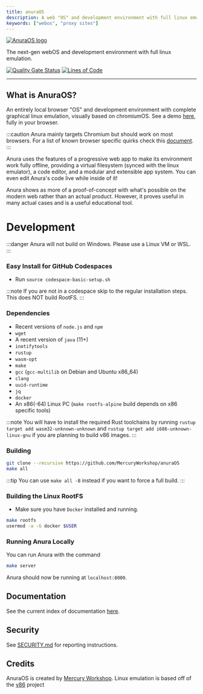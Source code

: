```yaml
---
title: anuraOS
description: A web "OS" and development environment with full linux emulation.
keywords: ["webos", "proxy sites"]
---
```


[![AnuraOS logo](https://raw.githubusercontent.com/MercuryWorkshop/anuraOS/main/assets/logo_dark.png)](https://github.com/MercuryWorkshop/anuraOS)

The next-gen webOS and development environment with full linux emulation.

[![Quality Gate Status](https://sonarcloud.io/api/project_badges/measure?project=MercuryWorkshop_anuraOS\&metric=alert_status)](https://sonarcloud.io/summary/new_code?id=MercuryWorkshop_anuraOS)
[![Lines of Code](https://sonarcloud.io/api/project_badges/measure?project=MercuryWorkshop_anuraOS\&metric=ncloc)](https://sonarcloud.io/summary/new_code?id=MercuryWorkshop_anuraOS)

---

## What is AnuraOS?

An entirely local browser "OS" and development environment with complete graphical linux emulation, visually based on chromiumOS. See a demo [here](https://anura.pro), fully in your browser.

:::caution
Anura mainly targets Chromium but should work on most browsers. For a list of known browser specific quirks check this [document](https://github.com/MercuryWorkshop/anuraOS/blob/main/BrowserQuirks.md).
:::

Anura uses the features of a progressive web app to make its environment work fully offline, providing a virtual filesystem (synced with the linux emulator), a code editor, and a modular and extensible app system. You can even edit Anura's code live while inside of it!

Anura shows as more of a proof-of-concept with what's possible on the modern web rather than an actual product. However, it proves useful in many actual cases and is a useful educational tool.

# Development

:::danger
Anura will not build on Windows. Please use a Linux VM or WSL.
:::

### Easy Install for GitHub Codespaces

- Run `source codespace-basic-setup.sh`

:::note
If you are not in a codespace skip to the regular installation steps.
This does NOT build RootFS.
:::

### Dependencies

- Recent versions of `node.js` and `npm`
- `wget`
- A recent version of `java` (11+)
- `inotifytools`
- `rustup`
- `wasm-opt`
- `make`
- `gcc` (`gcc-multilib` on Debian and Ubuntu x86\_64)
- `clang`
- `uuid-runtime`
- `jq`
- `docker`
- An x86(-64) Linux PC (`make rootfs-alpine` build depends on x86 specific tools)

:::note
You will have to install the required Rust toolchains by running `rustup target add wasm32-unknown-unknown` and `rustup target add i686-unknown-linux-gnu` if you are planning to build v86 images.
:::

### Building

```bash
git clone --recursive https://github.com/MercuryWorkshop/anuraOS
make all
```

:::tip
You can use `make all -B` instead if you want to force a full build.
:::

### Building the Linux RootFS

- Make sure you have `Docker` installed and running.

```bash
make rootfs
usermod -a -G docker $USER
```

### Running Anura Locally

You can run Anura with the command

```bash
make server
```

Anura should now be running at `localhost:8000`.

## Documentation

See the current index of documentation [here](https://github.com/MercuryWorkshop/anuraOS/blob/main/documentation/README.md).

## Security

See [SECURITY.md](https://github.com/MercuryWorkshop/anuraOS/blob/main/SECURITY.md) for reporting instructions.

## Credits

AnuraOS is created by [Mercury Workshop](https://mercurywork.shop). Linux emulation is based off of the [v86](https://github.com/copy/v86) project

